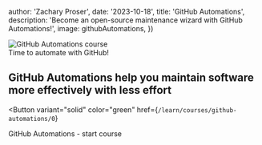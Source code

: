 


  author: 'Zachary Proser',
  date: '2023-10-18',
  title: 'GitHub Automations', 
  description: 'Become an open-source maintenance wizard with GitHub Automations!',
  image: githubAutomations,
})


<Image width={1200} height={600} src={githubAutomations.src}  alt="GitHub Automations course"/>
<figcaption>Time to automate with GitHub!</figcaption>

## GitHub Automations help you maintain software more effectively with less effort 

<Button 
  variant="solid"
  color="green"
  href={`/learn/courses/github-automations/0`}
>
GitHub Automations - start course
</Button>

